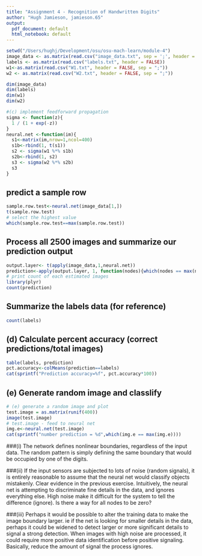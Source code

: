 ```yaml
---
title: "Assignment 4 - Recognition of Handwritten Digits"
author: "Hugh Jamieson, jamieson.65"
output:
  pdf_document: default
  html_notebook: default
---
```


```r
setwd("/Users/hughj/Development/osu/osu-mach-learn/module-4")
image_data <- as.matrix(read.csv("image_data.txt", sep = ';', header = FALSE))
labels <- as.matrix(read.csv("labels.txt", header = FALSE))
w1<-as.matrix(read.csv("W1.txt", header = FALSE, sep = ";"))
w2 <- as.matrix(read.csv("W2.txt", header = FALSE, sep = ";"))

dim(image_data)
dim(labels)
dim(w1)
dim(w2)
```

```r
#(c) implement feedforward propagation
sigma <- function(z){
  1 / (1 + exp(-z))
}
neural.net <-function(im){
  s1<-matrix(im,nrow=1,ncol=400)
  s1b<-rbind(1, t(s1))
  s2 <- sigma(w1 %*% s1b) 
  s2b<-rbind(1, s2)
  s3 <- sigma(w2 %*% s2b)
  s3
}
```
## predict a sample row
```r
sample.row.test<-neural.net(image_data[1,])
t(sample.row.test)
# select the highest value
which(sample.row.test==max(sample.row.test))

```
## Process all 2500 images and summarize our prediction output
```r
output.layer<- t(apply(image_data,1,neural.net))
prediction<-apply(output.layer, 1, function(nodes){which(nodes == max(nodes))})
# print count of each estimated images
library(plyr)
count(prediction)
```

## Summarize the labels data (for reference)
```r
count(labels)
```
## (d) Calculate percent accuracy (correct predictions/total images)
```r
table(labels, prediction)
pct.accuracy<-colMeans(prediction==labels)
cat(sprintf("Prediction accuracy=%f", pct.accuracy*100))
```
## (e) Generate random image and classlify
```r
# (e) generate a random image and plot
test.image = as.matrix(runif(400))
image(test.image)
# test.image - feed to neural net
img.e<-neural.net(test.image)
cat(sprintf("number prediction = %d",which(img.e == max(img.e))))
```
###(i)
The network defines nonlinear boundaries, regardless of the input data.  The
random pattern is simply defining the same boundary that would be occupied
by one of the digits.

###(ii)
If the input sensors are subjected to lots of noise (random signals), it is entirely reasonable to assume that the neural net would classify objects mistakenly.  Clear evidence in the previous exercise.  Intuitively, the neural net is attempting to discriminate fine details in the data, and ignores everything else. High noise make it difficult for the system to tell the difference (ignore). Is there a way for all nodes to be zero?

###(iii)
Perhaps it would be possible to alter the training data to make the image boundary larger.  ie if the net is looking for smaller details in the data, perhaps it could be widened to detect larger or more significant details to signal a strong detection.  When images with high noise are processed, it could require more positive data identification before positive signaling. Basically, reduce the amount of signal the process ignores.